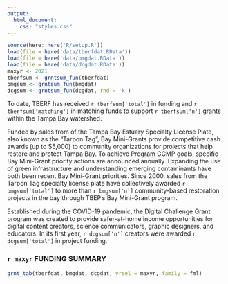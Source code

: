 ```yaml
---
output:
  html_document:
    css: "styles.css"
---
```


```r
source(here::here('R/setup.R'))
load(file = here('data/tberfdat.RData'))
load(file = here('data/bmgdat.RData'))
load(file = here('data/dcgdat.RData'))
maxyr <- 2021
tberfsum <- grntsum_fun(tberfdat)
bmgsum <- grntsum_fun(bmgdat)
dcgsum <- grntsum_fun(dcgdat, rnd = 'k')
```

To date, TBERF has received `r tberfsum['total']` in funding and `r tberfsum['matching']` in matching funds to support `r tberfsum['n']` grants within the Tampa Bay watershed.

Funded by sales from of the Tampa Bay Estuary Specialty License Plate, also known as the "Tarpon Tag", Bay Mini-Grants provide competitive cash awards (up to \$5,000) to community organizations for projects that help restore and protect Tampa Bay. To achieve Program CCMP goals, specific Bay Mini-Grant priority actions are announced annually. Expanding the use of green infrastructure and understanding emerging contaminants have both been recent Bay Mini-Grant priorities. Since 2000, sales from the Tarpon Tag specialty license plate have collectively awarded `r bmgsum['total']` to more than `r bmgsum['n']` community-based restoration projects in the bay through TBEP's Bay Mini-Grant program.

Established during the COVID-19 pandemic, the Digital Challenge Grant program was created to provide safer-at-home income opportunities for digital content creators, science communicators, graphic designers, and educators. In its first year, `r dcgsum['n']` creators were awarded `r dcgsum['total']` in project funding.

### `r maxyr` FUNDING SUMMARY 

```r
grnt_tab(tberfdat, bmgdat, dcgdat, yrsel = maxyr, family = fml)
```

